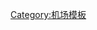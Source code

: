 {{Navbox
|name = 蒙古国机场
|title = {{Flagicon|Mongolia}} [[蒙古国机场列表|蒙古国机场]]
|state = {{{state|autocollapse}}}
|bodyclass = hlist

|group1 = 国际机场
|list1 =
* [[成吉思汗國際機場]]
* [[布颜特·乌卡哈国际机场]]

|group2 = 国内机场
|list2 =
* [[阿尔泰机场]]
* [[阿尔拜赫雷机场]]
* [[巴彦洪戈尔机场]]
* [[布尔干机场]]
* [[乔巴山机场]]
* [[达兰扎德嘎德机场]]
* [[道诺伊机场]]
* [[汗布巴特机场]]
* [[科布多机场]]
* [[曼达勒戈壁机场]]
* [[木伦机场]]
* [[乌列盖机场]]
* [[敖包特机场]]
* [[塔温陶勒盖机场]]
* [[乌兰固木机场]]

|group3 = 非全天候机场
|list3 =
*[[西乌尔特机场]]
*[[西图伦机场]]
*[[科布多省布尔干机场]]
*[[达达勒机场]]
*[[哈拉和林机场]]
*[[哈特嘎勒机场]]
*[[呼吉尔特机场]]
*[[温都尔汗机场]]
*[[托桑沁格勒机场]]
*[[车车尔勒格机场]]
}}<noinclude>

[[Category:机场模板]]
</noinclude>